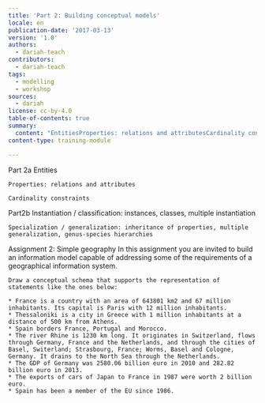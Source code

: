 ```yaml
---
title: 'Part 2: Building conceptual models'
locale: en
publication-date: '2017-03-13'
version: '1.0'
authors:
  - dariah-teach
contributors:
  - dariah-teach
tags:
  - modelling
  - workshop
sources:
  - dariah
license: cc-by-4.0
table-of-contents: true
summary:
  content: "EntitiesProperties: relations and attributesCardinality constraintsInstantiation / classification: instances, classes, \_\_\_\_multiple instantiationSpecialization / generalization: inheritance of properties, multiple generalization, genus-species hierarchies"
content-type: training-module

---
```


<Page id="107" moduleid="414" visible="1">
  <PageTitle>
    Part 2a
  </PageTitle>

  <PageIntro>
    Entities

    Properties: relations and attributes

    Cardinality constraints
  </PageIntro>

  <PageContent>
    <IframeElement w={840} h={450} alt="" src="https://www.youtube.com/embed/tSqgIxKPZv8" />
  </PageContent>
</Page>

<Page id="108" moduleid="415" visible="1">
  <PageTitle>
    Part2b
  </PageTitle>

  <PageIntro>
    Instantiation / classification: instances, classes, multiple instantiation

    Specialization / generalization: inheritance of properties, multiple generalization, genus-species hierarchies
  </PageIntro>

  <PageContent>
    <IframeElement w={840} h={450} alt="" src="https://www.youtube.com/embed/yxiWWSe08Og" />
  </PageContent>
</Page>

<Assign id="45" moduleid="416">
  <AssignTitle>
    Assignment 2: Simple geography
  </AssignTitle>

  <AssignIntro>
    In this assignment you are invited to build an information model capable of addressing some of the requirements of a geographical information system.

    Draw a conceptual schema that supports the representation of statements like the ones below:

    * France is a country with an area of 643801 km2 and 67 million inhabitants. Its capital is Paris with 12 million inhabitants.
    * Thessaloniki is a city in Greece with 1 million inhabitants at a distance of 500 km from Athens.
    * Spain borders France, Portugal and Morocco.
    * The river Rhine is 1230 km long. It originates in Switzerland, flows through Germany, France and the Netherlands, and through the cities of Basel, Switerland; Strasbourg, France; Worms, Basel and Cologne, Germany. It drains to the North Sea through the Netherlands.
    * The GDP of Germany was 2580.06 billion euro in 2010 and 282.82 billion euro in 2013.
    * The exports of cars of Japan to France in 1987 were worth 2 billion euro.
    * Spain has been a member of the EU since 1986.
  </AssignIntro>
</Assign>
